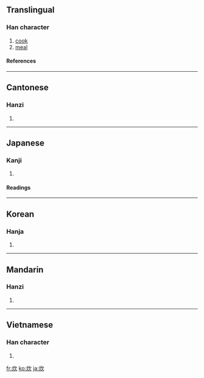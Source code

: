 ==Translingual==
===Han character===
{{Han char|rn=86|rad=火|as=04|sn=8|four=9788<sub>2</sub>|canj=火弓人 (FNO)|ids=⿰[[火]][[欠]]}}
# [[cook]]
# [[meal]]
====References====
{{Han ref|kx=0667.070|dkj=18904|dj=1076.160|hdz=32192.140|uh=708A|ud=28810|bh=AAA4|bd=43684}}
----

==Cantonese==
===Hanzi===
{{yue-hanzi|jyut=|y=cheui1}}
# {{defn|Cantonese}}
----
==Japanese==
===Kanji===
{{ja-kanji|grade=c|rs=火04}}
# {{defn|Japanese}} 
====Readings====
{{ja-readings|on=[[すい]] (sui)|kun=[[たく]] (taku), [[かしぐ]] (kashigu)}}
----
==Korean==
===Hanja===
{{ko-hanja|hangeul=취|eumhun=|rv=chwi|mr=ch'wi|y=chwi}}
# {{defn|Korean}}
----
==Mandarin==
===Hanzi===
{{cmn-hanzi|pin=[[chuī]] ([[chui1]]), [[tán]] ([[tan2]]), [[yàn]] ([[yan4]])|wg=ch'ui<sup>1</sup>, t'an<sup>2</sup>, yen<sup>4</sup>}}
# {{defn|Mandarin}}
----
==Vietnamese==
===Han character===
{{vi-hantu|tròn}}
# {{defn|Vietnamese}}

[[fr:炊]]
[[ko:炊]]
[[ja:炊]]
